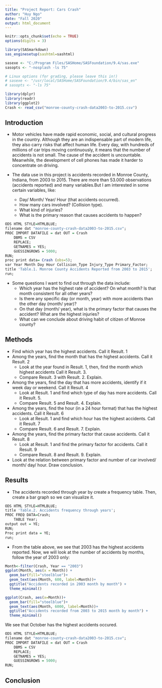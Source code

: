 ```yaml
---
title: "Project Report: Cars Crash"
author: "Huy Ngo"
date: "Fall 2020"
output: html_document
---
```


```r
knitr::opts_chunk$set(echo = TRUE)
options(digits = 3)
```

```r

library(SASmarkdown)
sas_enginesetup(sashtml=sashtml)

sasexe <- "C:/Program Files/SASHome/SASFoundation/9.4/sas.exe"
sasopts <- "-nosplash -ls 75"

# Linux options (for grading, please leave this in!)
# sasexe <- "/usr/local/SASHome/SASFoundation/9.4/bin/sas_en"
# sasopts <- "-ls 75"
```

```r
library(dplyr)
library(readr)
library(ggplot2)
Crash <- read_csv("monroe-county-crash-data2003-to-2015.csv")
```

## Introduction

* Motor vehicles have made rapid economic, social, and cultural progress in the country. Although they are an indispensable part of modern life, they also carry risks that affect human life. Every day, with hundreds of millions of car trips moving continuously, it means that the number of accidents is not small. The cause of the accident is uncountable. Meanwhile, the development of cell phones has made it harder to concentrate on driving.

* The data use in this project is accidents recorded in Monroe County, Indiana, from 2003 to 2015. There are more than 53.000 observations (accidents reported) and many variables.But I am interested in some certain variables, like:
  - Day/ Month/ Year/ Hour (that accidents occurred). 
  - How many cars involved? (Collision type). 
  - What kind of injuries? 
  - What is the primary reason that causes accidents to happen?  

```r
ODS HTML STYLE=HTMLBLUE;
filename dat "monroe-county-crash-data2003-to-2015.csv";
PROC IMPORT DATAFILE = dat OUT = Crash
    DBMS = CSV 
    REPLACE; 
    GETNAMES = YES;
    GUESSINGROWS = 5000;
RUN;
proc print data= Crash (obs=5);
var Year Month Day Hour Collision_Type Injury_Type Primary_Factor;
title 'Table.1. Monroe County Accidents Reported from 2003 to 2015';
run;
```

* Some questions I want to find out through the data include:
  - Which year has the highest rate of accident? On what month? Is that month consistent for all other years? 
  - Is there any specific day (or month, year) with more accidents than the other day (month/ year)? 
  - On that day (month/ year), what is the primary factor that causes the accident? What are the highest injuries? 
  - What can we conclude about driving habit of citizen of Monroe county?
  
## Methods

* Find which year has the highest accidents. Call it Result. 1
* Among the years, find the month that has the highest accidents. Call it Result. 2
  - Look at the year found in Result. 1, then, find the month which highest accidents Call it Result. 3. 
  - Compare Result. 3 with Result. 2. Explain.
* Among the years, find the day that has more accidents, identify if it week day or weekend. Call it Result. 4
  - Look at Result. 1 and find which type of day has more accidents. Call it Result. 5. 
  - Compare Result. 5 and Result. 4. Explain.
* Among the years, find the hour (in a 24 hour format) that has the highest accidents. Call it Result. 6
  - Look at Result. 1 and find which hour has the highest accidents. Call it Result. 7
  - Compare Result. 6 and Result. 7. Explain.
* Among the years, find the primary factor that cause accidents. Call it Result. 8
  - Look at Result. 1 and find the primary factor for accidents. Call it Result. 9
  - Compare Result. 8 and Result. 9. Explain.
* Look at the relation between primary factor and number of car involved/ month/ day/ hour. Draw conclusion.

## Results

- The accidents recorded through year by create a frequency table. Then, create a bar graph so we can visualize it.

```r
ODS HTML STYLE=HTMLBLUE;
title 'Table.2. Accidents frequency through years';
PROC FREQ DATA=Crash;
    TABLE Year;
output out = YE;
RUN;
Proc print data = YE;
run;
```

- From the table above, we see that 2003 has the highest accidents reported. Now, we will look at the number of accidents by months, follow the year of 2003 only: 

```r
Month<-filter(Crash, Year == "2003")
ggplot(Month, aes(x = Month)) + 
  geom_bar(fill="steelblue")+
  geom_text(aes(Month, 600, label=Month))+
  ggtitle("Accidents recorded in 2003 month by month") +
  theme_minimal()

ggplot(Crash, aes(x=Month))+
  geom_bar(fill="steelblue")+
  geom_text(aes(Month, 6000, label=Month))+
  ggtitle("Accidents recorded from 2003 to 2015 month by month") +
  theme_minimal()
```

We see that October has the highest accidents occured.


```r
ODS HTML STYLE=HTMLBLUE;
filename dat "monroe-county-crash-data2003-to-2015.csv";
PROC IMPORT DATAFILE = dat OUT = Crash
    DBMS = CSV 
    REPLACE; 
    GETNAMES = YES;
    GUESSINGROWS = 5000;
RUN;

```



## Conclusion